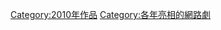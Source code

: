 {{Year by category
|m=2
|c=0
|d=1
|y=0
|cat=亮相的網路劇
|sortkey=web series
|parent=
|subcat=各年亮相的網路劇
}}

[[Category:2010年作品|Category:2010年作品]]
[[Category:各年亮相的網路劇|Category:各年亮相的網路劇]]